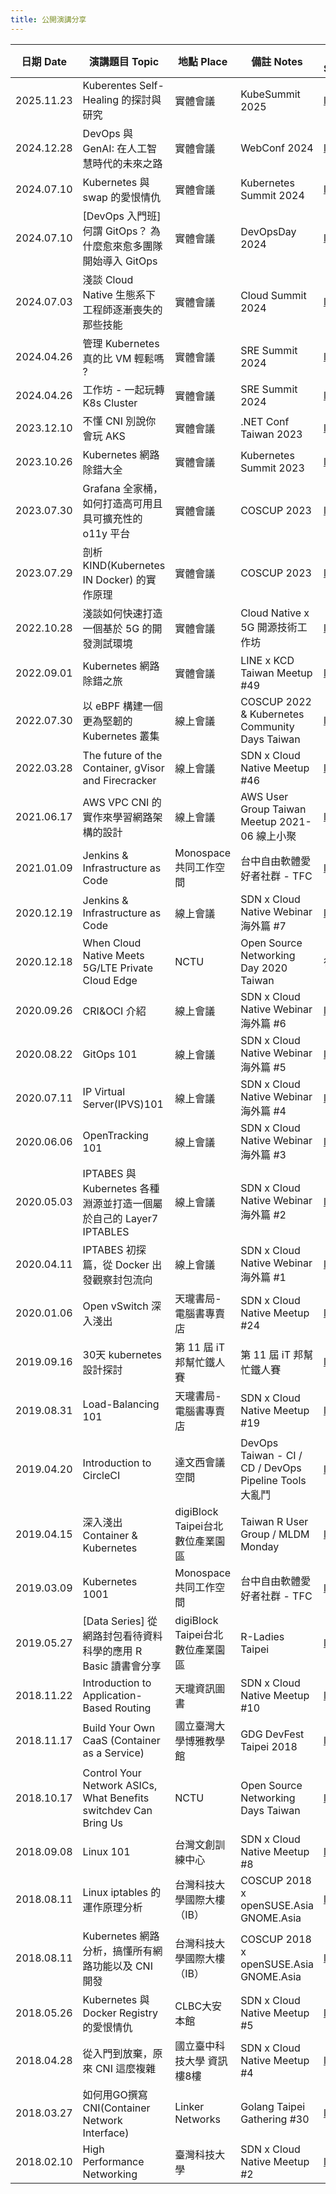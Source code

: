 ```yaml
---
title: 公開演講分享
---
```




| 日期 Date	| 演講題目 Topic | 地點 Place	| 備註 Notes | 簡報 Slide |
| -------- | -------- | -------- | -------- | -------- |
| 2025.11.23 | Kuberentes Self-Healing 的探討與研究 | 實體會議 | KubeSummit 2025 | [link](https://speakerdeck.com/hwchiu/kubernetes-self-healing-of-your-workload)     |
| 2024.12.28 | DevOps 與 GenAI: 在人工智慧時代的未來之路| 實體會議 | WebConf 2024 | [link](https://speakerdeck.com/hwchiu/devops-and-genai-navigating-the-future-in-the-era-of-artificial-intelligence)     |
| 2024.07.10 | Kubernetes 與 swap 的愛恨情仇 | 實體會議 | Kubernetes Summit 2024 | [link](https://speakerdeck.com/hwchiu/kubernetes)     |
| 2024.07.10 | [DevOps 入門班] 何謂 GitOps？ 為什麼愈來愈多團隊開始導入 GitOps | 實體會議 | DevOpsDay 2024 | [link](https://speakerdeck.com/hwchiu/introduction-to-gitops)     |
| 2024.07.03 | 淺談 Cloud Native 生態系下工程師逐漸喪失的那些技能 | 實體會議 | Cloud Summit 2024 | [link](https://speakerdeck.com/hwchiu/exploring-the-gradually-lost-technical-skills-in-the-cloud-native-era)     |
| 2024.04.26 | 管理 Kubernetes 真的比 VM 輕鬆嗎 ?| 實體會議 | SRE Summit 2024 | [link](https://speakerdeck.com/hwchiu/does-kubernetes-is-really-easy-than-vm-for-cluster-administrator)     |
| 2024.04.26 | 工作坊 - 一起玩轉 K8s Cluster| 實體會議 | SRE Summit 2024 | [link](https://speakerdeck.com/hwchiu/workshop-control-and-fix-your-own-k8s-cluster)     |
| 2023.12.10 | 不懂 CNI 別說你會玩 AKS | 實體會議 | .NET Conf Taiwan 2023 | [link](https://speakerdeck.com/hwchiu/the-difference-between-kubenet-and-azure-cni-in-aks)     |
| 2023.10.26 | Kubernetes 網路除錯大全 | 實體會議 | Kubernetes Summit 2023 | [link](https://www.slideshare.net/secret/EYSXpUU1KmymXy)     |
| 2023.07.30 | Grafana 全家桶，如何打造高可用且具可擴充性的 o11y 平台 | 實體會議 | COSCUP 2023 | [link](https://www.slideshare.net/hongweiqiu/learn-o11y-from-grafana-ecosystem)     |
| 2023.07.29 | 剖析 KIND(Kubernetes IN Docker) 的實作原理 | 實體會議 | COSCUP 2023 | [link](https://www.slideshare.net/hongweiqiu/learned-from-kind)     |
| 2022.10.28 | 淺談如何快速打造一個基於 5G 的開發測試環境 | 實體會議 | Cloud Native x 5G 開源技術工作坊 | [link](https://docs.google.com/forms/d/e/1FAIpQLSeZr5jOaDtpPVz1L_fcFvKaM7Bu5XV-GRIYFxt8Bs5YaZUVjA/viewform)     |
| 2022.09.01 | Kubernetes 網路除錯之旅  | 實體會議 | LINE x KCD Taiwan Meetup #49 | [link](https://www.slideshare.net/hongweiqiu/debug-your-kubernetes-network)     |
| 2022.07.30 | 以 eBPF 構建一個更為堅韌的 Kubernetes 叢集 | 線上會議 |COSCUP 2022 & Kubernetes Community Days Taiwan | [link](https://coscup.org/2022/zh-TW/session/DEV3VC)     |
| 2022.03.28 | The future of the Container, gVisor and Firecracker | 線上會議 | SDN x Cloud Native Meetup #46 | [link](https://www.youtube.com/watch?v=c31fg5gQwHI)     |
| 2021.06.17 | AWS VPC CNI 的實作來學習網路架構的設計 | 線上會議 | AWS User Group Taiwan Meetup 2021-06 線上小聚 | [link](https://www.slideshare.net/hongweiqiu/learning-how-aws-implement-aws-vpc-cni)     |
| 2021.01.09 | Jenkins & Infrastructure as Code | Monospace 共同工作空間 | 台中自由軟體愛好者社群 - TFC | [link](https://youtu.be/M-c_Pn18aZY)     |
| 2020.12.19 | Jenkins & Infrastructure as Code | 線上會議 | SDN x Cloud Native Webinar 海外篇 #7 | [link](https://youtu.be/M-c_Pn18aZY)     |
| 2020.12.18 | When Cloud Native Meets 5G/LTE Private Cloud Edge| NCTU | Open Source Networking Day 2020 Taiwan| 待補   |
| 2020.09.26 | CRI&OCI 介紹| 線上會議 | SDN x Cloud Native Webinar 海外篇 #6  | [link](https://youtu.be/5JhQOjSSnzQ)     |
| 2020.08.22 | GitOps 101| 線上會議 | SDN x Cloud Native Webinar 海外篇 #5  | [link](https://www.youtube.com/watch?v=1n2JsOIiHP8)     |
| 2020.07.11 | IP Virtual Server(IPVS)101| 線上會議 | SDN x Cloud Native Webinar 海外篇 #4  | [link](https://www.youtube.com/watch?v=6ZaUIRZ-SO8)     |
| 2020.06.06 | OpenTracking 101| 線上會議 | SDN x Cloud Native Webinar 海外篇 #3  | [link](https://youtu.be/t8OCKZYcVLg)     |
| 2020.05.03 | IPTABES 與 Kubernetes 各種淵源並打造一個屬於自己的 Layer7 IPTABLES | 線上會議 | SDN x Cloud Native Webinar 海外篇 #2  | [link](https://youtu.be/10Hsr9k_0yE)     |
| 2020.04.11 | IPTABES 初探篇，從 Docker 出發觀察封包流向| 線上會議 | SDN x Cloud Native Webinar 海外篇 #1  | [link](https://www.youtube.com/watch?v=y4e_B6PdX8A)     |
| 2020.01.06 | Open vSwitch 深入淺出 |  天瓏書局-電腦書專賣店| SDN x Cloud Native Meetup #24 | [link](https://www.slideshare.net/hongweiqiu/open-vswitch-introduction)     |
| 2019.09.16 | 30天 kubernetes 設計探討| 第 11 屆 iT 邦幫忙鐵人賽 |  第 11 屆 iT 邦幫忙鐵人賽 | [link](https://ithelp.ithome.com.tw/users/20120317/ironman/2442?page=1)     |
| 2019.08.31 | Load-Balancing  101| 天瓏書局-電腦書專賣店 | SDN x Cloud Native Meetup #19 | [link](https://www.slideshare.net/hongweiqiu/load-balancing-101)     |
| 2019.04.20 | Introduction to CircleCI | 達文西會議空間 | DevOps Taiwan - CI / CD / DevOps Pipeline Tools 大亂鬥  | [link](https://www.slideshare.net/hongweiqiu/introduction-to-circleci)     |
| 2019.04.15 | 深入淺出 Container & Kubernetes | digiBlock Taipei台北數位產業園區 | Taiwan R User Group / MLDM Monday | [link](https://www.slideshare.net/hongweiqiu/head-first-to-containerkubernetes)     |
| 2019.03.09 | Kubernetes 1001 |  Monospace 共同工作空間 | 台中自由軟體愛好者社群 - TFC | [link](https://www.slideshare.net/hongweiqiu/kubernetes-1001)     |
| 2019.05.27 | [Data Series] 從網路封包看待資料科學的應用 R Basic 讀書會分享 | digiBlock Taipei台北數位產業園區 | R-Ladies Taipei  | [link](https://www.slideshare.net/hongweiqiu/how-networking-works-with-data-science)     |
| 2018.11.22 | Introduction to Application-Based Routing | 天瓏資訊圖書      | SDN x Cloud Native Meetup #10  | [link](https://www.slideshare.net/hongweiqiu/applicationbased-routing)     |
| 2018.11.17 | Build Your Own CaaS (Container as a Service) | 國立臺灣大學博雅教學館      | GDG DevFest Taipei 2018   | [link](https://www.slideshare.net/hongweiqiu/build-your-own-caas-container-as-a-service)     |
| 2018.10.17 | Control Your Network ASICs, What Benefits switchdev Can Bring Us | NCTU     | Open Source Networking Days Taiwan | [link](https://www.slideshare.net/hongweiqiu/control-your-network-asics-what-benefits-switchdev-can-bring-us)     |
| 2018.09.08 |  Linux 101 | 台灣文創訓練中心      | SDN x Cloud Native Meetup #8  | [link](https://www.slideshare.net/hongweiqiu/iptables-101-bottomup)     |
| 2018.08.11 | Linux iptables 的運作原理分析 | 台灣科技大學國際大樓（IB）     | COSCUP 2018 x openSUSE.Asia GNOME.Asia   | [link](https://www.slideshare.net/hongweiqiu/understand-the-iptables-step-by-step-109650841)     |
| 2018.08.11 | Kubernetes 網路分析，搞懂所有網路功能以及 CNI 開發 | 台灣科技大學國際大樓（IB） | COSCUP 2018 x openSUSE.Asia GNOME.Asia    | [link](https://www.slideshare.net/hongweiqiu/overview-of-kubernetes-network-functions)     |
| 2018.05.26 | Kubernetes 與 Docker Registry 的愛恨情仇 | CLBC大安本館    | SDN x Cloud Native Meetup #5    | [link](https://goo.gl/pjnzZJ)     |
| 2018.04.28 | 從入門到放棄，原來 CNI 這麼複雜 | 國立臺中科技大學 資訊樓8樓    | SDN x Cloud Native Meetup #4    | [link](https://goo.gl/3AAC91)     |
| 2018.03.27 | 如何用GO撰寫CNI(Container Network Interface) | Linker Networks      | Golang Taipei Gathering #30    | [link](https://www.slideshare.net/hongweiqiu/writing-the-container-network-interfacecni-plugin-in-golang-92128553)     |
| 2018.02.10 | High Performance Networking     | 臺灣科技大學     | SDN x Cloud Native Meetup #2     | [link](https://goo.gl/VBvk49)     |

<GiscusComponent />
